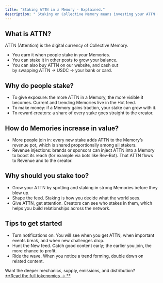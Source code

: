 ```yaml
---
title: "Staking ATTN in a Memory - Explained."
description: " Staking on Collective Memory means investing your ATTN (Attention Tokens) into a Memory. When you stake, you are both aiming to earn rewards and pushing that Memory higher in visibility so more people see it. This post walks you through the basics of ATTN, why people stake, how Memories grow in value, and how to get started."
---
```


## What is ATTN?

ATTN (Attention) is the digital currency of Collective Memory.

- You earn it when people stake in your Memories.
- You can stake it in other posts to grow your balance.
- You can also buy ATTN on our website, and cash out \
  by swapping ATTN → USDC → your bank or card.

## Why do people stake?

- To give exposure: the more ATTN in a Memory, the more visible it becomes. Current and trending Memories live in the Hot feed.
- To make money: if a Memory gains traction, your stake can grow with it.
- To reward creators: a share of every stake goes straight to the creator.

## How do Memories increase in value?

- More people join in: every new stake adds ATTN to the Memory’s revenue pot, which is shared proportionally among all stakers.
- Revenue injections: brands or sponsors can inject ATTN into a Memory to boost its reach (for example via bots like Rev-Bot). That ATTN flows to Revenue and to the creator.

## Why should you stake too?

- Grow your ATTN by spotting and staking in strong Memories before they blow up.
- Shape the feed. Staking is how you decide what the world sees.
- Give ATTN, get attention. Creators can see who stakes in them, which helps you build relationships across the network.

## Tips to get started

- Turn notifications on. You will see when you get ATTN, when important events break, and when new challenges drop.
- Hunt the New feed. Catch good content early; the earlier you join, the more chance to profit.
- Ride the wave. When you notice a trend forming, double down on related content.

Want the deeper mechanics, supply, emissions, and distribution?\
[\*\*Read the full tokenomics → \*\*](https://docs.collectivememory.ai/attn-token)